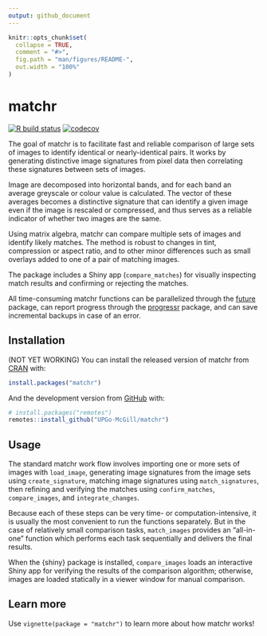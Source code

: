 ```yaml
---
output: github_document
---
```


<!-- README.md is generated from README.Rmd. Please edit that file -->

```r
knitr::opts_chunk$set(
  collapse = TRUE,
  comment = "#>",
  fig.path = "man/figures/README-",
  out.width = "100%"
)
```

# matchr

<!-- badges: start -->
[![R build status](https://github.com/UPGo-McGill/matchr/workflows/R-CMD-check/badge.svg)](https://github.com/UPGo-McGill/matchr/actions)
[![codecov](https://codecov.io/gh/UPGo-McGill/matchr/branch/master/graph/badge.svg)](https://codecov.io/gh/UPGo-McGill/matchr)
<!-- badges: end -->

The goal of matchr is to facilitate fast and reliable comparison of large sets of images to identify identical or nearly-identical pairs. It works by generating distinctive image signatures from pixel data then correlating these signatures between sets of images.

Image are decomposed into horizontal bands, and for each band an average greyscale or colour value is calculated. The vector of these averages becomes a distinctive signature that can identify a given image even if the image is rescaled or compressed, and thus serves as a reliable indicator of whether two images are the same.

Using matrix algebra, matchr can compare multiple sets of images and identify likely matches. The method is robust to changes in tint, compression or aspect ratio, and to other minor differences such as small overlays added to one of a pair of matching images.

The package includes a Shiny app (`compare_matches`) for visually inspecting match results and confirming or rejecting the matches.

All time-consuming matchr functions can be parallelized through the [future](https://cran.r-project.org/web/packages/future/vignettes/future-1-overview.html) package, can report progress through the [progressr](https://cran.r-project.org/web/packages/progressr/vignettes/progressr-intro.html) package, and can save incremental backups in case of an error.

## Installation

(NOT YET WORKING) You can install the released version of matchr from [CRAN](https://CRAN.R-project.org) with:

``` r
install.packages("matchr")
```

And the development version from [GitHub](https://github.com/) with:

``` r
# install.packages("remotes")
remotes::install_github("UPGo-McGill/matchr")
```

## Usage

The standard matchr work flow involves importing one or more sets of images with `load_image`, generating image signatures from the image sets using `create_signature`, matching image signatures using `match_signatures`, then refining and verifying the matches using `confirm_matches`, `compare_images`, and `integrate_changes`.

Because each of these steps can be very time- or computation-intensive, it is usually the most convenient to run the functions separately. But in the case of relatively small comparison tasks, `match_images` provides an "all-in-one" function which performs each task sequentially and delivers the final results.

When the {shiny} package is installed, `compare_images` loads an interactive Shiny app for verifying the results of the comparison algorithm; otherwise, images are loaded statically in a viewer window for manual comparison.

## Learn more

Use `vignette(package = "matchr")` to learn more about how matchr works!
